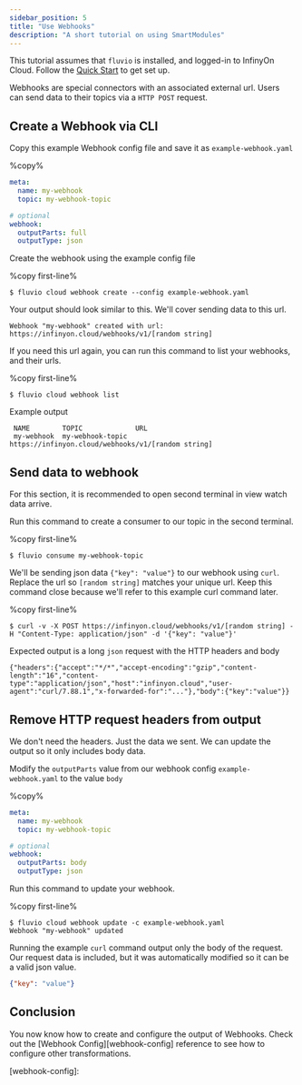 ```yaml
---
sidebar_position: 5
title: "Use Webhooks"
description: "A short tutorial on using SmartModules"
---
```


This tutorial assumes that `fluvio` is installed, and logged-in to InfinyOn Cloud. Follow the [Quick Start](/) to get set up.

Webhooks are special connectors with an associated external url. Users can send data to their topics via a `HTTP POST` request.

## Create a Webhook via CLI

Copy this example Webhook config file and save it as `example-webhook.yaml`

%copy%
```yaml title="example-webhook.yaml"
meta:
  name: my-webhook
  topic: my-webhook-topic

# optional
webhook:
  outputParts: full
  outputType: json
```

Create the webhook using the example config file

%copy first-line%
```shell
$ fluvio cloud webhook create --config example-webhook.yaml
```

Your output should look similar to this. We'll cover sending data to this url.

```
Webhook "my-webhook" created with url: https://infinyon.cloud/webhooks/v1/[random string]
```

If you need this url again, you can run this command to list your webhooks, and their urls.

%copy first-line%
```shell
$ fluvio cloud webhook list
```

Example output

```
 NAME        TOPIC             URL
 my-webhook  my-webhook-topic  https://infinyon.cloud/webhooks/v1/[random string]
```

## Send data to webhook

<Idea>
For this section, it is recommended to open second terminal in view watch data arrive.

Run this command to create a consumer to our topic in the second terminal.

%copy first-line%
```shell
$ fluvio consume my-webhook-topic
```
</Idea>

We'll be sending json data `{"key": "value"}` to our webhook using `curl`. Replace the url so `[random string]` matches your unique url. Keep this command close because we'll refer to this example curl command later.

%copy first-line%
```shell
$ curl -v -X POST https://infinyon.cloud/webhooks/v1/[random string] -H "Content-Type: application/json" -d '{"key": "value"}'
```

Expected output is a long `json` request with the HTTP headers and body
```
{"headers":{"accept":"*/*","accept-encoding":"gzip","content-length":"16","content-type":"application/json","host":"infinyon.cloud","user-agent":"curl/7.88.1","x-forwarded-for":"..."},"body":{"key":"value"}}
```

## Remove HTTP request headers from output

We don't need the headers. Just the data we sent. We can update the output so it only includes body data.

Modify the `outputParts` value from our webhook config `example-webhook.yaml` to the value `body`

%copy%

```yaml title="example-webhook.yaml"
meta:
  name: my-webhook
  topic: my-webhook-topic

# optional
webhook:
  outputParts: body
  outputType: json
```

Run this command to update your webhook.

%copy first-line%
```shell
$ fluvio cloud webhook update -c example-webhook.yaml
Webhook "my-webhook" updated
```

Running the example `curl` command output only the body of the request. Our request data is included, but it was automatically modified so it can be a valid json value.

```json
{"key": "value"}
```

## Conclusion

You now know how to create and configure the output of Webhooks. Check out the [Webhook Config][webhook-config] reference to see how to configure other transformations.

[webhook-config]:
